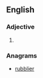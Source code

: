 ==English==

===Adjective===
{{head|en|adjective comparative form}}

# {{en-comparative of|burbly}}

===Anagrams===
* [[rubblier#English|rubblier]]